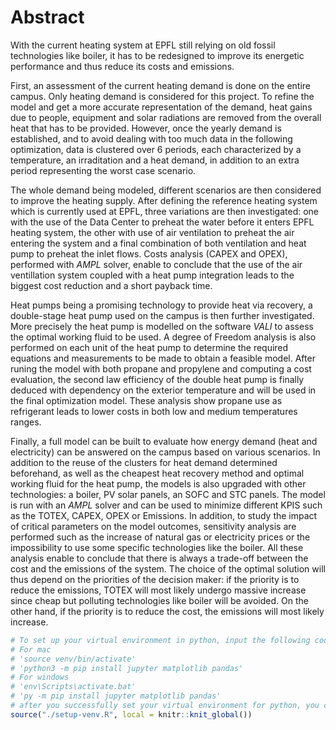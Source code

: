 # Abstract

<!--
In light of the MOES course at EPFL, the following project models a new energy infrastructure at EPFL for heating supply. In fact, the current heating system being close to its end of lifetime, it has to be replaced improving its performance. To do so, the current heating demands are classified first. Then, different scenarios for the heating supply are analyzed, such as introducing heat pumps, using waste heat or preheating the air provided by the ventilation system. Thereby, the possibility to recover waste heat is considered, more precisely by collecting the heat produced by the data center. Each option is evaluated based on their energetic efficiency, and economic viability considering investment and operating cost. At the end, the optimized scenario for the renewed heat supply system will be presented as solution.
-->

With the current heating system at EPFL still relying on old fossil technologies like boiler, it has to be redesigned to improve its energetic performance and thus reduce its costs and emissions.

First, an assessment of the current heating demand is done on the entire campus. Only heating demand is considered for this project. To refine the model and get a more accurate representation of the demand, heat gains due to people, equipment and solar radiations are removed from the overall heat that has to be provided. 
However, once the yearly demand is established, and to avoid dealing with too much data in the following optimization, data is clustered over 6 periods, each characterized by a temperature, an irraditation and a heat demand, in addition to an extra period representing the worst case scenario.

The whole demand being modeled, different scenarios are then considered to improve the heating supply. After defining the reference heating system which is currently used at EPFL, three variations are then investigated: one with the use of the Data Center to preheat the water before it enters EPFL heating system, the other with use of air ventilation to preheat the air entering the system and a final combination of both ventilation and heat pump to preheat the inlet flows. Costs analysis (CAPEX and OPEX), performed with $\textit{AMPL}$ solver, enable to conclude that the use of the air ventillation system coupled with a heat pump integration leads to the biggest cost reduction and a short payback time.

Heat pumps being a promising technology to provide heat via recovery, a double-stage heat pump used on the campus is then further investigated. More precisely the heat pump is modelled on the software $\textit{VALI}$ to assess the optimal working fluid to be used. A degree of Freedom analysis is also performed on each unit of the heat pump to determine the required equations and measurements to be made to obtain a feasible model. After runing the model with both propane and propylene and computing a cost evaluation, the second law efficiency of the double heat pump is finally deduced with dependency on the exterior temperature and will be used in the final optimization model. These analysis show propane use as refrigerant leads to lower costs in both low and medium temperatures ranges.

Finally, a full model can be built to evaluate how energy demand (heat and electricity) can be answered on the campus based on various scenarios. In addition to the reuse of the clusters for heat demand determined beforehand, as well as the cheapest heat recovery method and optimal working fluid for the heat pump, the models is also upgraded with other technologies: a boiler, PV solar panels, an SOFC and STC panels. The model is run with an $\textit{AMPL}$ solver and can be used to minimize different KPIS such as the TOTEX, CAPEX, OPEX or Emissions. In addition, to study the impact of critical parameters on the model outcomes, sensitivity analysis are performed such as the increase of natural gas or electricity prices or the impossibility to use some specific technologies like the boiler. 
All these analysis enable to conclude that there is always a trade-off between the cost and the emissions of the system. The choice of the optimal solution will thus depend on the priorities of the decision maker: if the priority is to reduce the emissions, TOTEX will most likely undergo massive increase since cheap but polluting technologies like boiler will be avoided. On the other hand, if the priority is to reduce the cost, the emissions will most likely increase. 

```r
# To set up your virtual environment in python, input the following code in your terminal after running this chunk:
# For mac
# 'source venv/bin/activate'
# 'python3 -m pip install jupyter matplotlib pandas'
# For windows
# 'env\Scripts\activate.bat'
# 'py -m pip install jupyter matplotlib pandas'
# after you successfully set your virtual environment for python, you can comment out this chunk
source("./setup-venv.R", local = knitr::knit_global())
```